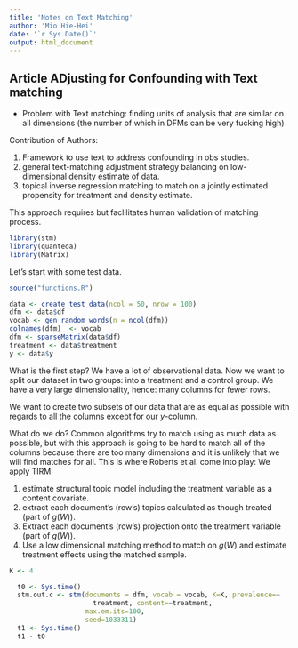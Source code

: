 ```yaml
---
title: 'Notes on Text Matching'
author: 'Mio Hie-Hei'
date: '`r Sys.Date()`'
output: html_document
---
```



## Article ADjusting for Confounding with Text matching

- Problem with Text matching: finding units of analysis that are similar on all dimensions (the number of which in DFMs can be very fucking high)

Contribution of Authors:

1. Framework to use text to address confounding in obs studies.
2. general text-matching adjustment strategy balancing on low-dimensional density estimate of data.
3. topical inverse regression matching to match on a jointly estimated propensity for treatment and density estimate.

This approach requires but faclilitates human validation of matching process.
```r

library(stm)
library(quanteda)
library(Matrix)

```



Let's start with some test data.

```r

source("functions.R")

data <- create_test_data(ncol = 50, nrow = 100)
dfm <- data$df
vocab <- gen_random_words(n = ncol(dfm))
colnames(dfm)  <- vocab
dfm <- sparseMatrix(data$df)
treatment <- data$treatment
y <- data$y


```

What is the first step? We have a lot of observational data. Now we want to split our dataset in two groups: into a treatment and a control group. We have a very large dimensionality, hence: many columns for fewer rows.

We want to create two subsets of our data that are as equal as possible with regards to all the columns except for our $y$-column.

What do we do? Common algorithms try to match using as much data as possible, but with this approach is going to be hard to match all of the columns because there are too many dimensions and it is unlikely that we will find matches for all. This is where Roberts et al. come into play: We apply TIRM:

1. estimate structural topic model including the treatment variable as a content covariate.
2. extract each document's (row's) topics calculated as though treated (part of $g(W)$).
3. Extract each document's (row's) projection onto the treatment variable (part of $g(W)$).
4. Use a low dimensional matching method to match on $g(W)$ and estimate treatment effects using the matched sample.

```r
K <- 4

  t0 <- Sys.time()
  stm.out.c <- stm(documents = dfm, vocab = vocab, K=K, prevalence=~
                     treatment, content=~treatment,
                   max.em.its=100, 
                   seed=1033311)
  t1 <- Sys.time()
  t1 - t0
  

```
